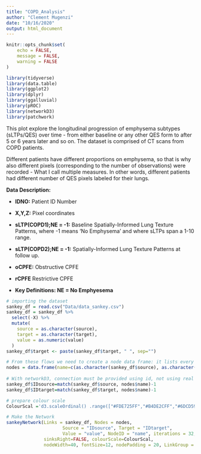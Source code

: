 ```yaml
---
title: "COPD_Analysis"
author: "Clement Mugenzi"
date: "10/16/2020"
output: html_document
---
```


```r
knitr::opts_chunk$set(
	echo = FALSE,
	message = FALSE,
	warning = FALSE
)
```



```r
library(tidyverse)
library(data.table)
library(ggplot2)
library(dplyr)
library(ggalluvial)
library(pROC)
library(networkD3)
library(patchwork)
```

This plot explore the longitudinal progression of emphysema subtypes (sLTPs/QES) over time - from either baseline or any other QES form to after 5 or 6 years later and so on. The dataset is comprised of CT scans from COPD patients.

Different patients have different proportions on emphysema, so that is why also different pixels (corresponding to the number of observations) were recorded - What I call multiple measures. In other words, different patients had different number of QES pixels labeled for their lungs.

**Data Description:**

* **IDNO:** Patient ID Number

* **X,Y,Z:** Pixel coordinates

* **sLTP(COPD1);NE = -1:** Baseline Spatially-Informed Lung Texture Patterns, where -1 means 'No Emphysema' and where sLTPs span a 1-10 range.

* **sLTP(COPD2);NE = -1:** Spatially-Informed Lung Texture Patterns at follow up.

* **oCPFE:** Obstructive CPFE

* **rCPFE** Restrictive CPFE

* **Key Definitions: NE = No Emphyesema**



```r
# importing the dataset
sankey_df = read.csv("Data/data_sankey.csv")
sankey_df = sankey_df %>% 
  select(-X) %>% 
  mutate(
    source = as.character(source),
    target = as.character(target),
    value = as.numeric(value)
  )
sankey_df$target <- paste(sankey_df$target, " ", sep="")

# From these flows we need to create a node data frame: it lists every entities involved in the flow
nodes = data.frame(name=c(as.character(sankey_df$source), as.character(sankey_df$target)) %>% unique())
 
# With networkD3, connection must be provided using id, not using real name like in the links dataframe.. So we need to reformat it.
sankey_df$IDsource=match(sankey_df$source, nodes$name)-1 
sankey_df$IDtarget=match(sankey_df$target, nodes$name)-1

# prepare colour scale
ColourScal ='d3.scaleOrdinal() .range(["#FDE725FF","#B4DE2CFF","#6DCD59FF","#35B779FF","#1F9E89FF","#26828EFF","#31688EFF"])'

# Make the Network
sankeyNetwork(Links = sankey_df, Nodes = nodes,
                     Source = "IDsource", Target = "IDtarget",
                     Value = "value", NodeID = "name", iterations = 32, 
              sinksRight=FALSE, colourScale=ColourScal, 
              nodeWidth=40, fontSize=12, nodePadding = 20, LinkGroup = nodes)
```






































